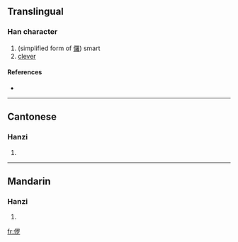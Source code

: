 ==Translingual==

===Han character===
{{Han char|rn=9|rad=人|as=08|sn=10|four=|canj=人田中弓 (OWLN)}}

# (simplified form of [[儸]]) smart
# [[clever]]

====References====
* {{Han ref|kx=0109.171|uh=3469|ud=13417}}

----

==Cantonese==

===Hanzi===
{{yue-hanzi|jyut=|y=lo4}}

# {{defn|Cantonese}}

----

==Mandarin==

===Hanzi===
{{cmn-hanzi|pin=[[luó]] ([[luo2]])|wg=lo<sup>2</sup>}}

# {{defn|Mandarin}}

[[fr:㑩]]